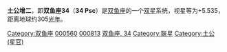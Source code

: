 {{unreferenced|time=2017-09-10T05:24:19+00:00}}
{{Starbox begin
| name = 34 Psc
}}
{{Starbox observe
| epoch = [[J2000.0|J2000.0]]
| constell = [[双鱼座|双鱼座]]
| 星官 = [[:Category:土公_(星官)|土公]] （[[壁宿|壁宿]]）
| ra = {{RA| 0| 10| 2.20}}
| dec = {{DEC| +11| 8| 44.93}}
| appmag_v =  5.535
}}
{{Starbox character
| class =  B9Vn
| b-v =  -0.069
| u-b =  -0.191
| variable = 
}}
{{Starbox astrometry
| radial_v =  13.5
| prop_mo_ra = 30.90
| prop_mo_dec = 1.75
| parallax = 10.68
| p_error = 0.32
| absmag_v = 0.68
}}
{{Starbox catalog
| names = [[SAO星表|SAO]] 91750，[[HD星表|HD]] 560，[[HR星表|HR]]  26，[[依巴谷星表|HIP]]  813
}}
{{Starbox reference |Simbad= 34+Psc}}
{{Starbox end}}

'''土公增二'''，即'''双鱼座34'''（'''34 Psc'''）是[[双鱼座|双鱼座]]的一个[[双星|双星]]系统，视星等为+5.535，距离地球约305[[光年|光年]]。

{{stars of Pisces}}

[[Category:双鱼座|Category:双鱼座]]
[[Category:HD和HDE天體|000560]]
[[Category:HIP天體|000813]]
[[Category:佛氏天體|双鱼座, 34]]
[[Category:联星|Category:联星]]
[[Category:土公_(星官)|Category:土公 (星官)]]